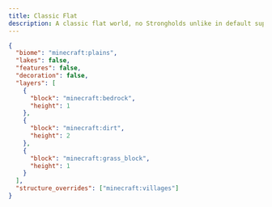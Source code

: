 ```yaml
---
title: Classic Flat
description: A classic flat world, no Strongholds unlike in default superflat
---
```


```json
{
  "biome": "minecraft:plains",
  "lakes": false,
  "features": false,
  "decoration": false,
  "layers": [
    {
      "block": "minecraft:bedrock",
      "height": 1
    },
    {
      "block": "minecraft:dirt",
      "height": 2
    },
    {
      "block": "minecraft:grass_block",
      "height": 1
    }
  ],
  "structure_overrides": ["minecraft:villages"]
}
```
